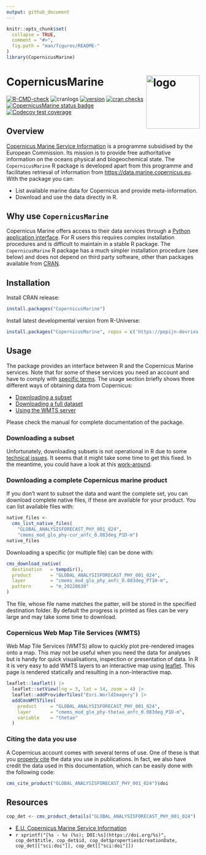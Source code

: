 ```yaml
---
output: github_document
---
```


```r
knitr::opts_chunk$set(
  collapse = TRUE,
  comment = "#>",
  fig.path = "man/figures/README-"
)
library(CopernicusMarine)
```

# CopernicusMarine <img src="man/figures/logo.png" align="right" height="139" copyright="cc-sa" alt="logo" />

<!-- badges: start -->
[![R-CMD-check](https://github.com/pepijn-devries/CopernicusMarine/actions/workflows/R-CMD-check.yaml/badge.svg)](https://github.com/pepijn-devries/CopernicusMarine/actions/workflows/R-CMD-check.yaml)
![cranlogs](https://cranlogs.r-pkg.org/badges/CopernicusMarine)
[![version](https://www.r-pkg.org/badges/version/CopernicusMarine)](https://CRAN.R-project.org/package=CopernicusMarine)
[![cran checks](https://badges.cranchecks.info/worst/CopernicusMarine.svg)](https://cran.r-project.org/web/checks/check_results_CopernicusMarine.html)
[![CopernicusMarine status badge](https://pepijn-devries.r-universe.dev/badges/CopernicusMarine)](https://pepijn-devries.r-universe.dev/CopernicusMarine)
[![Codecov test coverage](https://codecov.io/gh/pepijn-devries/CopernicusMarine/branch/master/graph/badge.svg)](https://app.codecov.io/gh/pepijn-devries/CopernicusMarine?branch=master)
<!-- badges: end -->

## Overview

[Copernicus Marine Service Information](https://marine.copernicus.eu/about) is a programme subsidised by the
European Commission. Its mission is to provide free authoritative information on the oceans physical and
biogeochemical state. The `CopernicusMarine` R package is developed apart from this programme and facilitates
retrieval of information from <https://data.marine.copernicus.eu>. With the package you can:

 * List available marine data for Copernicus and provide meta-information.
 * Download and use the data directly in R.

## Why use `CopernicusMarine`

Copernicus Marine offers access to their data services through a
[Python application interface](https://pypi.org/project/copernicusmarine/).
For R users this requires complex installation procedures and is difficult to maintain in
a stable R package. The `CopernicusMarine` R package has
a much simpler installation procedure (see below) and does not depend on
third party software, other than packages available from [CRAN](https://cran.r-project.org/).

## Installation

Install CRAN release:

```r
install.packages("CopernicusMarine")
```

Install latest developmental version from R-Universe:

``` r
install.packages("CopernicusMarine", repos = c('https://pepijn-devries.r-universe.dev', 'https://cloud.r-project.org'))
```

## Usage

The package provides an interface between R and the Copernicus Marine services. Note that for some of these
services you need an account and have to comply with
[specific terms](https://marine.copernicus.eu/user-corner/service-commitments-and-licence). The usage section
briefly shows three different ways of obtaining data from Copernicus:

 * [Downloading a subset](#sec-subset)
 * [Downloading a full dataset](#sec-full)
 * [Using the WMTS server](#sec-wtms)

Please check the manual for complete documentation of the package.

<h3 id="sec-subset">Downloading a subset</h3>

Unfortunately, downloading subsets is not operational in R due to some
[technical issues](https://github.com/pepijn-devries/CopernicusMarine/issues/42).
It seems that it might take some time to get this fixed. In the meantime,
you could have a look at this
[work-around](https://github.com/pepijn-devries/CopernicusMarine/issues/42#issuecomment-2079745370).

<!-- The code below assumes that you have registered your account details using `options(CopernicusMarine_uid = "my_user_name")` and -->
<!-- `options(CopernicusMarine_pwd = "my_password")`. If you are comfortable that it is secure enough, you can also store these -->
<!-- options in your `.Rprofile` such that they will be loaded each session. Otherwise, you can also provide your account details -->
<!-- as arguments to the functions. -->

<!-- The example below demonstrates how to subset a specific layer for a specific product. The subset is constrained by -->
<!-- the `region`, `timerange` and `verticalrange` arguments. The subset is downloaded to the temporary -->
<!-- file specified with `destination` and can be read using the [`{stars}`](https://r-spatial.github.io/stars/) package. -->

<!-- ```{r download-subset, eval=TRUE} -->
<!-- destination <- tempfile("copernicus", fileext = ".nc") -->

<!-- cms_download_subset( -->
<!--   destination   = destination, -->
<!--   product       = "GLOBAL_ANALYSISFORECAST_PHY_001_024", -->
<!--   layer         = "cmems_mod_glo_phy-cur_anfc_0.083deg_P1D-m", -->
<!--   variable      = "sea_water_velocity", -->
<!--   region        = c(-1, 50, 10, 55), -->
<!--   timerange     = c("2021-01-01", "2021-01-02"), -->
<!--   verticalrange = c(0, -2) -->
<!-- ) -->

<!-- mydata <- stars::read_stars(destination) -->

<!-- plot(mydata["vo"], col = hcl.colors(100), axes = TRUE) -->
<!-- ``` -->

<h3 id="sec-full">Downloading a complete Copernicus marine product</h3>

If you don't want to subset the data and want the complete set, you can download
complete native files, if these are available for your product.
You can list available files with:

```r
native_files <-
  cms_list_native_files(
    "GLOBAL_ANALYSISFORECAST_PHY_001_024",
    "cmems_mod_glo_phy-cur_anfc_0.083deg_P1D-m")
native_files
```

Downloading a specific (or multiple file) can be done with:

```r
cms_download_native(
  destination   = tempdir(),
  product       = "GLOBAL_ANALYSISFORECAST_PHY_001_024",
  layer         = "cmems_mod_glo_phy_anfc_0.083deg_PT1H-m",
  pattern       = "m_20220630"
)
```
The file, whose file name matches the patter, will be stored in the specified destination folder.
By default the progress is printed as files can be very large and may take some time to download.

<h3 id="sec-wmts">Copernicus Web Map Tile Services (WMTS)</h3>

Web Map Tile Services (WMTS) allow to quickly plot pre-rendered images onto a map. This may not be useful when
you need the data for analyses but is handy for quick visualisations, inspection or presentation of data.
In R it is very easy to add WMTS layers to an interactive map using [leaflet](https://rstudio.github.io/leaflet/).
This page is rendered statically and resulting in a non-interactive map.

```r
leaflet::leaflet() |>
  leaflet::setView(lng = 3, lat = 54, zoom = 4) |>
  leaflet::addProviderTiles("Esri.WorldImagery") |>
  addCmsWMTSTiles(
    product     = "GLOBAL_ANALYSISFORECAST_PHY_001_024",
    layer       = "cmems_mod_glo_phy-thetao_anfc_0.083deg_P1D-m",
    variable    = "thetao"
  )
```

### Citing the data you use

A Copernicus account comes with several terms of use. One of these is that you
[properly cite](https://help.marine.copernicus.eu/en/articles/4444611-how-to-cite-copernicus-marine-products-and-services)
the data you use in publications. In fact, we also have credit the data used in this documentation, which can be easily
done with the following code:

```r
cms_cite_product("GLOBAL_ANALYSISFORECAST_PHY_001_024")$doi
```

## Resources

```r
cop_det <- cms_product_details("GLOBAL_ANALYSISFORECAST_PHY_001_024")
```

 * [E.U. Copernicus Marine Service Information](https://data.marine.copernicus.eu)
 * `r sprintf("[%s - %s (%s); DOI:%s](https://doi.org/%s)", cop_det$title, cop_det$id, cop_det$properties$creationDate, cop_det[["sci:doi"]], cop_det[["sci:doi"]])`
